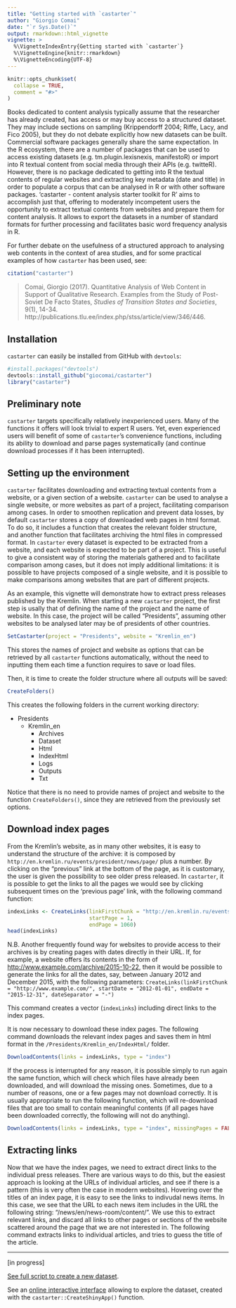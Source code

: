 ```yaml
---
title: "Getting started with `castarter`"
author: "Giorgio Comai"
date: "`r Sys.Date()`"
output: rmarkdown::html_vignette
vignette: >
  %\VignetteIndexEntry{Getting started with `castarter`}
  %\VignetteEngine{knitr::rmarkdown}
  %\VignetteEncoding{UTF-8}
---
```


```r
knitr::opts_chunk$set(
  collapse = TRUE,
  comment = "#>"
)
```

Books dedicated to content analysis typically assume that the researcher has already created, has access or may buy access to a structured dataset. They may include sections on sampling (Krippendorff 2004; Riffe, Lacy, and Fico 2005), but they do not debate explicitly how new datasets can be built. Commercial software packages generally share the same expectation. In the R ecosystem, there are a number of packages that can be used to access existing datasets (e.g. tm.plugin.lexisnexis, manifestoR) or import into R textual content from social media through their APIs (e.g. twitteR). However, there is no package dedicated to getting into R the textual contents of regular websites and extracting key metadata (date and title) in order to populate a corpus that can be analysed in R or with other software packages. 'castarter - content analysis starter toolkit for R' aims to accomplish just that, offering to moderately incompetent users the opportunity to extract textual contents from websites and prepare them for content analysis. It allows to export the datasets in a number of standard formats for further processing and facilitates basic word frequency analysis in R.

For further debate on the usefulness of a structured approach to analysing web contents in the context of area studies, and for some practical examples of how `castarter` has been used, see:

```r
citation("castarter")
```

> Comai, Giorgio (2017). Quantitative Analysis of Web Content in Support of Qualitative Research. Examples from the Study of Post-Soviet De Facto States, *Studies of Transition States and Societies*, 9(1), 14-34.
  http://publications.tlu.ee/index.php/stss/article/view/346/446.

## Installation

`castarter` can easily be installed from GitHub with `devtools`:

```r
#install.packages("devtools")
devtools::install_github("giocomai/castarter")
library("castarter")
```

## Preliminary note

`castarter` targets specifically relatively inexperienced users. Many of the functions it offers will look trivial to expert R users. Yet, even experienced users will benefit of some of `castarter`'s convenience functions, including its ability to download and parse pages systematically (and continue download processes if it has been interrupted).

## Setting up the environment

`castarter` facilitates downloading and extracting textual contents from a website, or a given section of a website. `castarter` can be used to analyse a single website, or more websites as part of a project, facilitating comparison among cases. In order to smoothen replication and prevent data losses, by default `castarter` stores a copy of downloaded web pages in html format. To do so, it includes a function that creates the relevant folder structure, and another function that facilitates archiving the html files in compressed format.
In `castarter` every dataset is expected to be extracted from a website, and each website is expected to be part of a project. This is useful to give a consistent way of storing the materials gathered and to facilitate comparison among cases, but it does not imply additional limitations: it is possible to have projects composed of a single website, and it is possible to make comparisons among websites that are part of different projects.

As an example, this vignette will demonstrate how to extract press releases published by the Kremlin. When starting a new `castarter` project, the first step is usally that of defining the name of the project and the name of website. In this case, the project will be called "Presidents", assuming other websites to be analysed later may be of presidents of other countries.

```r
SetCastarter(project = "Presidents", website = "Kremlin_en")
```

This stores the names of project and website as options that can be retrieved by all `castarter` functions automatically, without the need to inputting them each time a function requires to save or load files.

Then, it is time to create the folder structure where all outputs will be saved:

```r
CreateFolders()
```

This creates the following folders in the current working directory:

-   Presidents
    -   Kremlin_en
        -   Archives
        -   Dataset
        -   Html
        -   IndexHtml
        -   Logs
        -   Outputs
        -   Txt

Notice that there is no need to provide names of project and website to the function `CreateFolders()`, since they are retrieved from the previously set options.

## Download index pages

From the Kremlin's website, as in many other websites, it is easy to understand the structure of the archive: it is composed by `http://en.kremlin.ru/events/president/news/page/` plus a number. By clicking on the "previous" link at the bottom of the page, as it is customary, the user is given the possibility to see older press released. In `castarter`, it is possible to get the links to all the pages we would see by clicking subsequent times on the 'previous page' link, with the following command function:

```r
indexLinks <- CreateLinks(linkFirstChunk = "http://en.kremlin.ru/events/president/news/page/",
                          startPage = 1,
                          endPage = 1060)
head(indexLinks)
```

N.B. Another frequently found way for websites to provide access to their archives is by creating pages with dates directly in their URL. If, for example, a website offers its contents in the form of <http://www.example.com/archive/2015-10-22>, then it would be possible to generate the links for all the dates, say, between January 2012 and December 2015, with the following parameters: `CreateLinks(linkFirstChunk = "http://www.example.com/", startDate = "2012-01-01", endDate = "2015-12-31", dateSeparator = "-")`

This command creates a vector (`indexLinks`) including direct links to the index pages. 

It is now necessary to download these index pages. The following command downloads the relevant index pages and saves them in html format in the `/Presidents/Kremlin_en/IndexHtml/` folder.

```r
DownloadContents(links = indexLinks, type = "index")
```

If the process is interrupted for any reason, it is possible simply to run again the same function, which will check which files have already been downloaded, and will download the missing ones. Sometimes, due to a number of reasons, one or a few pages may not download correctly. It is usually appropriate to run the following function, which will re-download files that are too small to contain meaningful contents (if all pages have been downloaded correctly, the following will not do anything).

```r
DownloadContents(links = indexLinks, type = "index", missingPages = FALSE)
```

## Extracting links

Now that we have the index pages, we need to extract direct links to the individual press releases. There are various ways to do this, but the easiest approach is looking at the URLs of individual articles, and see if there is a pattern (this is very often the case in modern websites). Hovering over the titles of an index page, it is easy to see the links to indivudal news items. In this case, we see that the URL to each news item includes in the URL the following string: "/news/en/news-room/content/". We use this to extract relevant links, and discard all links to other pages or sections of the website scattered around the page that we are not interested in. The following command extracts links to individual articles, and tries to guess the title of the article.

---

[in progress]

[See full script to create a new dataset](https://github.com/giocomai/castarter/blob/master/inst/extdata/R-Script-examples/Kremlin_en.R). 

See an [online interactive interface](https://giocomai.shinyapps.io/Kremlin_en/) allowing to explore the dataset, created with the `castarter::CreateShinyApp()` function. 
